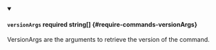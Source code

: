 
<details className="config-field" data-expandable="false" open>
<summary>

#### `versionArgs` <span className="config-field-required" data-required="false">required</span> <span className="config-field-type">string[]</span> <span className="config-field-default"></span> <span className="config-field-enum"></span> {#require-commands-versionArgs}

VersionArgs are the arguments to retrieve the version of the command.

</summary>



</details>
